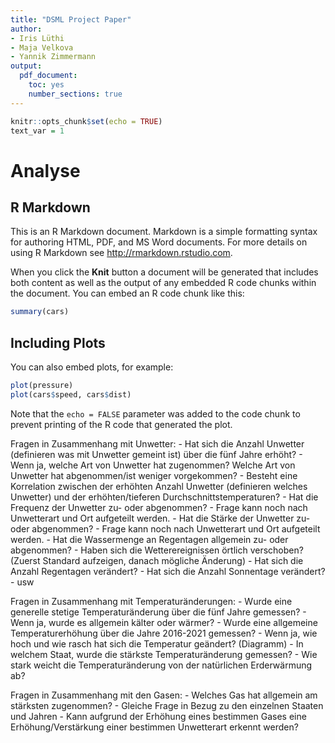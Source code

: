 ```yaml
---
title: "DSML Project Paper"
author:
- Iris Lüthi
- Maja Velkova
- Yannik Zimmermann
output: 
  pdf_document: 
    toc: yes
    number_sections: true
---
```


```r
knitr::opts_chunk$set(echo = TRUE)
text_var = 1
```

\newpage

<!-- https://bookdown.org/yihui/rmarkdown-cookbook/figure-placement.html -->

# Analyse

## R Markdown

This is an R Markdown document. Markdown is a simple formatting syntax for authoring HTML, PDF, and MS Word documents. For more details on using R Markdown see <http://rmarkdown.rstudio.com>.

When you click the **Knit** button a document will be generated that includes both content as well as the output of any embedded R code chunks within the document. You can embed an R code chunk like this:

```r
summary(cars)
```

## Including Plots

You can also embed plots, for example:

```r
plot(pressure)
plot(cars$speed, cars$dist)
```

Note that the `echo = FALSE` parameter was added to the code chunk to prevent printing of the R code that generated the plot.


Fragen in Zusammenhang mit Unwetter:
- Hat sich die Anzahl Unwetter (definieren was mit Unwetter gemeint ist) über die fünf Jahre erhöht?
- Wenn ja, welche Art von Unwetter hat zugenommen? Welche Art von Unwetter hat abgenommen/ist weniger vorgekommen?
- Besteht eine Korrelation zwischen der erhöhten Anzahl Unwetter (definieren welches Unwetter) und der erhöhten/tieferen Durchschnittstemperaturen?
- Hat die Frequenz der Unwetter zu- oder abgenommen? - Frage kann noch nach Unwetterart und Ort aufgeteilt werden.
- Hat die Stärke der Unwetter zu- oder abgenommen? - Frage kann noch nach Unwetterart und Ort aufgeteilt werden.
- Hat die Wassermenge an Regentagen allgemein zu- oder abgenommen?
- Haben sich die Wetterereignissen örtlich verschoben? (Zuerst Standard aufzeigen, danach mögliche Änderung)
- Hat sich die Anzahl Regentagen verändert?
- Hat sich die Anzahl Sonnentage verändert?
- usw

Fragen in Zusammenhang mit Temperaturänderungen:
- Wurde eine generelle stetige Temperaturänderung über die fünf Jahre gemessen?
- Wenn ja, wurde es allgemein kälter oder wärmer?
- Wurde eine allgemeine Temperaturerhöhung über die Jahre 2016-2021 gemessen?
- Wenn ja, wie hoch und wie rasch hat sich die Temperatur geändert? (Diagramm)
- In welchem Staat, wurde die stärkste Temperaturänderung gemessen?
- Wie stark weicht die Temperaturänderung von der natürlichen Erderwärmung ab?

Fragen in Zusammenhang mit den Gasen:
- Welches Gas hat allgemein am stärksten zugenommen?
- Gleiche Frage in Bezug zu den einzelnen Staaten und  Jahren
- Kann aufgrund der Erhöhung eines bestimmen Gases eine Erhöhung/Verstärkung einer bestimmen Unwetterart erkennt werden?


